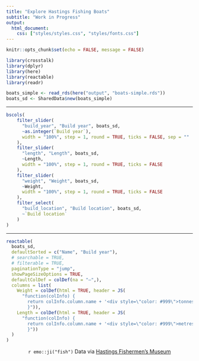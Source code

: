 ```yaml
---
title: "Explore Hastings Fishing Boats"
subtitle: "Work in Progress"
output:
  html_document:
    css: ["styles/styles.css", "styles/fonts.css"]
---
```


```r
knitr::opts_chunk$set(echo = FALSE, message = FALSE)
```

```r
library(crosstalk)
library(dplyr)
library(here)
library(reactable)
library(readr)

boats_simple <- read_rds(here("output", "boats-simple.rds"))
boats_sd <- SharedData$new(boats_simple)
```

---

```r
bscols(
    filter_slider(
      "build_year", "Build year", boats_sd, 
      ~as.integer(`Build year`),
      width = "100%", step = 1, round = TRUE, ticks = FALSE, sep = ""
    ),
    filter_slider(
      "length", "Length", boats_sd, 
      ~Length,
      width = "100%", step = 1, round = TRUE, ticks = FALSE
    ),
    filter_slider(
      "weight", "Weight", boats_sd, 
      ~Weight,
      width = "100%", step = 1, round = TRUE, ticks = FALSE
    ),
    filter_select(
      "build_location", "Build location", boats_sd,
      ~`Build location`
    )
)
```

---

```r
reactable(
  boats_sd,
  defaultSorted = c("Name", "Build year"),
  # searchable = TRUE, 
  # filterable = TRUE,
  paginationType = "jump", 
  showPageSizeOptions = TRUE,
  defaultColDef = colDef(na = "—",),
  columns = list(
    Weight = colDef(html = TRUE, header = JS(
      "function(colInfo) {
        return colInfo.column.name + '<div style=\"color: #999\">tonnes</div>'
        }")),
    Length = colDef(html = TRUE, header = JS(
      "function(colInfo) { 
        return colInfo.column.name + '<div style=\"color: #999\">metres</div>' 
        }"))
  )
)
```

<center>`r emo::ji("fish")` Data via [Hastings Fishermen's Museum](https://www.ohps.org.uk/hastings-fishermans-museum/)</center>